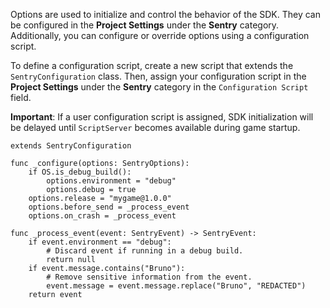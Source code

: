 Options are used to initialize and control the behavior of the SDK. They can be configured in the **Project Settings** under the **Sentry** category. Additionally, you can configure or override options using a configuration script.

To define a configuration script, create a new script that extends the `SentryConfiguration` class. Then, assign your configuration script in the **Project Settings** under the **Sentry** category in the `Configuration Script` field.

<Alert>

**Important**: If a user configuration script is assigned, SDK initialization will be delayed until `ScriptServer` becomes available during game startup.

</Alert>

```gdscript
extends SentryConfiguration

func _configure(options: SentryOptions):
    if OS.is_debug_build():
        options.environment = "debug"
        options.debug = true
    options.release = "mygame@1.0.0"
    options.before_send = _process_event
    options.on_crash = _process_event

func _process_event(event: SentryEvent) -> SentryEvent:
    if event.environment == "debug":
        # Discard event if running in a debug build.
        return null
    if event.message.contains("Bruno"):
        # Remove sensitive information from the event.
        event.message = event.message.replace("Bruno", "REDACTED")
    return event
```
